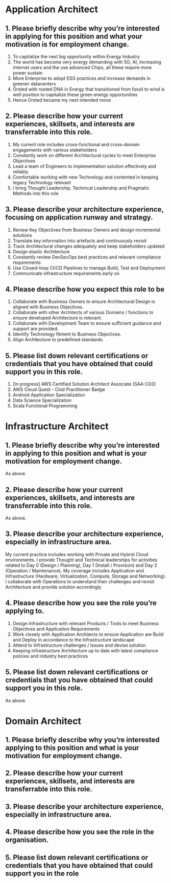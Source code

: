 # Application Architect

## 1. Please briefly describe why you’re interested in applying for this position and what your motivation is for employment change.

1. To capitalize the next big opportunity within Energy Industry
2. The world has become very energy demanding with 5G, AI, increasing internet users and the use advanced Chips, all these require more power sustain
3. More Enterprise to adopt ESG practices and increase demands in greener datacenters
4. Orsted with rooted DNA in Energy that transitioned from fossil to wind is well position to capitalize these green energy opportunities
5. Hence Orsted became my next intended move

## 2. Please describe how your current experiences, skillsets, and interests are transferrable into this role.

1. My current role includes cross-functional and cross-domain engagements with various stakeholders
2. Constantly work on different Architectural cycles to meet Enterprise Objectives
3. Lead a team of Engineers to implementation solution effectively and reliably
4. Comfortable working with new Technology and contented in keeping legacy Technology relevant
5. I bring Thought Leadership, Technical Leadership and Pragmatic Methods into this role

## 3. Please describe your architecture experience, focusing on application runway and strategy.

1. Review Key Objectives from Business Owners and design incremental solutions
2. Translate key information into artefacts and continuously revisit
3. Track Architectural changes adequately and keep stakeholders updated
4. Design elastic Architecture
5. Constantly review DevSecOps best practices and relevant compliance requirements
6. Use Closed-loop CI/CD Pipelines to manage Build, Test and Deployment
7. Communicate infrastructure requirements early on

## 4. Please describe how you expect this role to be

1. Collaborate with Business Owners to ensure Architectural Design is aligned with Business Objectives.
2. Collaborate with other Architects of various Domains / functions to ensure developed Architecture is relevant.
3. Collaborate with Development Team to ensure sufficient guidance and support are provided.
4. Identify Technology fitment to Business Objectives.
5. Align Architecture to predefined standards. 

## 5. Please list down relevant certifications or credentials that you have obtained that could support you in this role.

1. [In progress] AWS Certified Solution Architect Associate (SAA-C03)
2. AWS Cloud Quest - Clod Practitioner Badge 
3. Android Application Specialization 
4. Data Science Specialization 
5. Scala Functional Programming

# Infrastructure Architect

## 1. Please briefly describe why you’re interested in applying to this position and what is your motivation for employment change.

As above.

## 2. Please describe how your current experiences, skillsets, and interests are transferrable into this role.

As above.

## 3. Please describe your architecture experience, especially in infrastructure area.

My current practice includes working with Private and Hybrid Cloud environments. I provide Thought and Technical leaderships for activities related to Day 0 (Design / Planning), Day 1 (Install / Provision) and Day 2 (Operation / Maintenance). My coverage includes Application and Infrastructure (Hardware, Virtualization, Compute, Storage and Networking). I collaborate with Operations to understand their challenges and revisit Architecture and provide solution accordingly

## 4. Please describe how you see the role you’re applying to.

1. Design Infrastructure with relevant Products / Tools to meet Business Objectives and Application Requirements
2. Work closely with Application Architects to ensure Application are Build and Deploy in accordance to the Infrastructure landscape
3. Attend to Infrastructure challenges / issues and devise solution
4. Keeping infrastructure Architecture up to date with latest compliance policies and industry best practices 

## 5. Please list down relevant certifications or credentials that you have obtained that could support you in this role.

As above.

# Domain Architect

## 1. Please briefly describe why you’re interested applying to this position and what is your motivation for employment change.

## 2. Please describe how your current experiences, skillsets, and interests are transferrable into this role.

## 3. Please describe your architecture experience, especially in infrastructure area.

## 4. Please describe how you see the role in the organisation.

## 5. Please list down relevant certifications or credentials that you have obtained that could support you in the role

